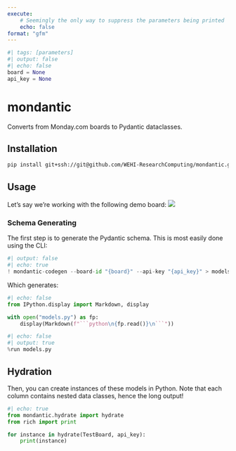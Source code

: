 ```yaml
---
execute:
    # Seemingly the only way to suppress the parameters being printed
    echo: false
format: "gfm"
---
```

```python
#| tags: [parameters]
#| output: false
#| echo: false
board = None
api_key = None
```

# mondantic

Converts from Monday.com boards to Pydantic dataclasses.

## Installation

```bash
pip install git+ssh://git@github.com/WEHI-ResearchComputing/mondantic.git
```

## Usage

Let's say we're working with the following demo board:
![](example.png)

### Schema Generating

The first step is to generate the Pydantic schema.
This is most easily done using the CLI:

```python
#| output: false
#| echo: true
! mondantic-codegen --board-id "{board}" --api-key "{api_key}" > models.py
```

Which generates:
```python
#| echo: false 
from IPython.display import Markdown, display

with open("models.py") as fp:
    display(Markdown(f"```python\n{fp.read()}\n```"))
```

```python
#| echo: false
#| output: true
%run models.py
```

## Hydration

Then, you can create instances of these models in Python.
Note that each column contains nested data classes, hence the long output!

```python
#| echo: true
from mondantic.hydrate import hydrate
from rich import print

for instance in hydrate(TestBoard, api_key):
    print(instance)
```
